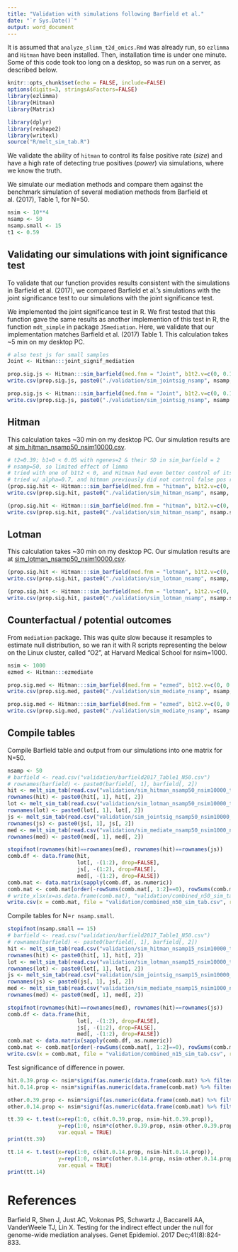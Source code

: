 ```yaml
---
title: "Validation with simulations following Barfield et al."
date: "`r Sys.Date()`"
output: word_document
---
```


It is assumed that `analyze_slimm_t2d_omics.Rmd` was already run, so `ezlimma` and `Hitman` have been installed. Then, installation time is under one minute. Some of this code took too long on a desktop, so was run on a server, as described below.

```r
knitr::opts_chunk$set(echo = FALSE, include=FALSE)
options(digits=3, stringsAsFactors=FALSE)
library(ezlimma)
library(Hitman)
library(Matrix)

library(dplyr)
library(reshape2)
library(writexl)
source("R/melt_sim_tab.R")
```

We validate the ability of `hitman` to control its false positive rate (*size*) and have a high rate of detecting true positives (*power*) via simulations, where we know the truth.

We simulate our mediation methods and compare them against the benchmark simulation of several mediation methods from Barfield et al. (2017), Table 1, for N=50.

```r
nsim <- 10**4
nsamp <- 50
nsamp.small <- 15
t1 <- 0.59
```


## Validating our simulations with joint significance test


To validate that our function provides results consistent with the simulations in Barfield et al. (2017), we compared Barfield et al.'s simulations with the joint significance test to our simulations with the joint significance test.

We implemented the joint significance test in R. We first tested that this function gave the same results as another implemention of this test in R, the function `mdt_simple` in package `JSmediation`. Here, we validate that our implementation matches Barfield et al. (2017) Table 1. This calculation takes ~5 min on my desktop PC. 

```r
# also test js for small samples
Joint <- Hitman:::joint_signif_mediation

prop.sig.js <- Hitman:::sim_barfield(med.fnm = "Joint", b1t2.v=c(0, 0.14, 0.39), nsim = nsim, nsamp=nsamp, t1=t1)
write.csv(prop.sig.js, paste0("./validation/sim_jointsig_nsamp", nsamp, "_nsim", nsim, "_t1", t1, ".csv"), na="")

prop.sig.js <- Hitman:::sim_barfield(med.fnm = "Joint", b1t2.v=c(0, 0.14, 0.39), nsim = nsim, nsamp=nsamp.small, t1=t1)
write.csv(prop.sig.js, paste0("./validation/sim_jointsig_nsamp", nsamp.small, "_nsim", nsim, "_t1", t1, ".csv"), na="")
```


## Hitman


This calculation takes ~30 min on my desktop PC. Our simulation results are at [sim_hitman_nsamp50_nsim10000.csv](./validation/sim_hitman_nsamp50_nsim10000.csv).

```r
# t2=0.39; b1=0 < 0.05 with ngenes=2 & their SD in sim_barfield = 2
# nsamp=50, so limited effect of limma
# tried with one of b1t2 < 0, and Hitman had even better control of its false pos rate
# tried w/ alpha=0.7, and hitman previously did not control false pos rate, but does after modification
(prop.sig.hit <- Hitman:::sim_barfield(med.fnm = "hitman", b1t2.v=c(0, 0.14, 0.39), nsim = nsim, ngene=9, nsamp = nsamp, t1=t1))
write.csv(prop.sig.hit, paste0("./validation/sim_hitman_nsamp", nsamp, "_nsim", nsim, "_t1", t1, ".csv"), na="")

(prop.sig.hit <- Hitman:::sim_barfield(med.fnm = "hitman", b1t2.v=c(0, 0.14, 0.39), nsim = nsim, ngene=9, nsamp = nsamp.small, t1=t1))
write.csv(prop.sig.hit, paste0("./validation/sim_hitman_nsamp", nsamp.small, "_nsim", nsim, "_t1", t1, ".csv"), na="")
```


## Lotman


This calculation takes ~30 min on my desktop PC. Our simulation results are at [sim_lotman_nsamp50_nsim10000.csv](./validation/sim_lotman_nsamp50_nsim10000.csv).

```r
(prop.sig.hit <- Hitman:::sim_barfield(med.fnm = "lotman", b1t2.v=c(0, 0.14, 0.39), nsim = nsim, nsamp = nsamp, t1=t1))
write.csv(prop.sig.hit, paste0("./validation/sim_lotman_nsamp", nsamp, "_nsim", nsim, "_t1", t1, ".csv"), na="")

(prop.sig.hit <- Hitman:::sim_barfield(med.fnm = "lotman", b1t2.v=c(0, 0.14, 0.39), nsim = nsim, nsamp = nsamp.small, t1=t1))
write.csv(prop.sig.hit, paste0("./validation/sim_lotman_nsamp", nsamp.small, "_nsim", nsim, "_t1", t1, ".csv"), na="")
```


## Counterfactual / potential outcomes


From `mediation` package. This was quite slow because it resamples to estimate null distribution, so we ran it with 
R scripts representing the below on the Linux cluster, called "O2", at Harvard Medical School for nsim=1000.

```r
nsim <- 1000
ezmed <- Hitman:::ezmediate

prop.sig.med <- Hitman:::sim_barfield(med.fnm = "ezmed", b1t2.v=c(0, 0.14, 0.39), nsim = nsim, sims=nsim, nsamp=nsamp, t1=t1)
write.csv(prop.sig.med, paste0("./validation/sim_mediate_nsamp", nsamp, "_nsim", nsim, "_nperm", nsim, "_t1", t1, ".csv"), na="")

prop.sig.med <- Hitman:::sim_barfield(med.fnm = "ezmed", b1t2.v=c(0, 0.14, 0.39), nsim = nsim, sims=nsim, nsamp=nsamp.small, t1=t1)
write.csv(prop.sig.med, paste0("./validation/sim_mediate_nsamp", nsamp.small, "_nsim", nsim, "_nperm", nsim, "_t1", t1, ".csv"), na="")
```


## Compile tables


Compile Barfield table and output from our simulations into one matrix for N=50.

```r
nsamp <- 50
# barfield <- read.csv("validation/barfield2017_Table1_N50.csv")
# rownames(barfield) <- paste0(barfield[, 1], barfield[, 2])
hit <- melt_sim_tab(read.csv("validation/sim_hitman_nsamp50_nsim10000_t10.59.csv"), nm="Hitman")
rownames(hit) <- paste0(hit[, 1], hit[, 2])
lot <- melt_sim_tab(read.csv("validation/sim_lotman_nsamp50_nsim10000_t10.59.csv"), nm="Lotman")
rownames(lot) <- paste0(lot[, 1], lot[, 2])
js <- melt_sim_tab(read.csv("validation/sim_jointsig_nsamp50_nsim10000_t10.59.csv"), nm="joint")
rownames(js) <- paste0(js[, 1], js[, 2])
med <- melt_sim_tab(read.csv("validation/sim_mediate_nsamp50_nsim1000_nperm1000_t10.59.csv"), nm="mediate")
rownames(med) <- paste0(med[, 1], med[, 2])

stopifnot(rownames(hit)==rownames(med), rownames(hit)==rownames(js))
comb.df <- data.frame(hit, 
                      lot[, -(1:2), drop=FALSE],
                      js[, -(1:2), drop=FALSE], 
                      med[, -(1:2), drop=FALSE])
comb.mat <- data.matrix(sapply(comb.df, as.numeric))
comb.mat <- comb.mat[order(-rowSums(comb.mat[, 1:2]==0), rowSums(comb.mat[, 1:2])), ]
# write_xlsx(x=as.data.frame(comb.mat), "validation/combined_n50_sim_tab.xlsx")
write.csv(x = comb.mat, file = "validation/combined_n50_sim_tab.csv", row.names = FALSE)
```

Compile tables for N=`r nsamp.small`.

```r
stopifnot(nsamp.small == 15)
# barfield <- read.csv("validation/barfield2017_Table1_N50.csv")
# rownames(barfield) <- paste0(barfield[, 1], barfield[, 2])
hit <- melt_sim_tab(read.csv("validation/sim_hitman_nsamp15_nsim10000_t10.59.csv"), nm="Hitman")
rownames(hit) <- paste0(hit[, 1], hit[, 2])
lot <- melt_sim_tab(read.csv("validation/sim_lotman_nsamp15_nsim10000_t10.59.csv"), nm="Lotman")
rownames(lot) <- paste0(lot[, 1], lot[, 2])
js <- melt_sim_tab(read.csv("validation/sim_jointsig_nsamp15_nsim10000_t10.59.csv"), nm="joint")
rownames(js) <- paste0(js[, 1], js[, 2])
med <- melt_sim_tab(read.csv("validation/sim_mediate_nsamp15_nsim1000_nperm1000_t10.59.csv"), nm="mediate")
rownames(med) <- paste0(med[, 1], med[, 2])

stopifnot(rownames(hit)==rownames(med), rownames(hit)==rownames(js))
comb.df <- data.frame(hit, 
                      lot[, -(1:2), drop=FALSE],
                      js[, -(1:2), drop=FALSE], 
                      med[, -(1:2), drop=FALSE])
comb.mat <- data.matrix(sapply(comb.df, as.numeric))
comb.mat <- comb.mat[order(-rowSums(comb.mat[, 1:2]==0), rowSums(comb.mat[, 1:2])), ]
write.csv(x = comb.mat, file = "validation/combined_n15_sim_tab.csv", row.names = FALSE)
```

Test significance of difference in power.

```r
hit.0.39.prop <- nsim*signif(as.numeric(data.frame(comb.mat) %>% filter(b1==0.39, t2==0.39) %>% select("Hitman")), 5)
hit.0.14.prop <- nsim*signif(as.numeric(data.frame(comb.mat) %>% filter(b1==0.14, t2==0.14) %>% select("Hitman")), 5)

other.0.39.prop <- nsim*signif(as.numeric(data.frame(comb.mat) %>% filter(b1==0.39, t2==0.39) %>% select("mediate")), 5)
other.0.14.prop <- nsim*signif(as.numeric(data.frame(comb.mat) %>% filter(b1==0.14, t2==0.14) %>% select("joint")), 5)

tt.39 <- t.test(x=rep(1:0, c(hit.0.39.prop, nsim-hit.0.39.prop)),
                y=rep(1:0, nsim*c(other.0.39.prop, nsim-other.0.39.prop)),
                var.equal = TRUE)
print(tt.39)

tt.14 <- t.test(x=rep(1:0, c(hit.0.14.prop, nsim-hit.0.14.prop)),
                y=rep(1:0, nsim*c(other.0.14.prop, nsim-other.0.14.prop)),
                var.equal = TRUE)
print(tt.14)
```

# References
Barfield R, Shen J, Just AC, Vokonas PS, Schwartz J, Baccarelli AA, VanderWeele TJ, Lin X. Testing for the indirect effect under the null for genome-wide mediation analyses. Genet Epidemiol. 2017 Dec;41(8):824-833.
